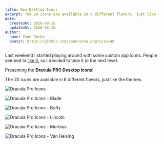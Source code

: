 ```yaml
---
title: New Desktop Icons
excerpt: The 20 icons are available in 6 different flavors, just like the themes!
date:
  createdAt: 2020-08-18
  updatedAt: 2020-08-18
author:
  name: Zeno Rocha
  avatar: https://github.com/zenorocha.png?size=48
---
```


Last weekend I started playing around with some custom app icons. People seemed to [like it](https://twitter.com/zenorocha/status/1294681735288877056), so I decided to take it to the next level.

Presenting the **Dracula PRO Desktop Icons**!

The 20 icons are available in 6 different flavors, just like the themes.

![Dracula Pro Icons](/images/logs/new-desktop-icons-a.jpeg)

![Dracula Pro Icons - Blade](/images/logs/new-desktop-icons-b.jpeg)

![Dracula Pro Icons - Buffy](/images/logs/new-desktop-icons-c.jpeg)

![Dracula Pro Icons - Lincoln](/images/logs/new-desktop-icons-d.jpeg)

![Dracula Pro Icons - Morbius](/images/logs/new-desktop-icons-e.jpeg)

![Dracula Pro Icons - Van Helsing](/images/logs/new-desktop-icons-f.jpeg)

